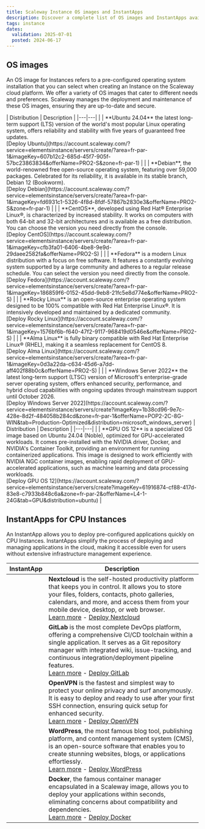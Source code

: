 ```yaml
---
title: Scaleway Instance OS images and InstantApps
description: Discover a complete list of OS images and InstantApps available for Scaleway Instances. Choose the perfect setup for your needs and optimize your virtual environment.
tags: instance
dates:
  validation: 2025-07-01
  posted: 2024-06-17
---
```



## OS images

An OS image for Instances refers to a pre-configured operating system installation that you can select when creating an Instance on the Scaleway cloud platform. We offer a variety of OS images that cater to different needs and preferences.
Scaleway manages the deployment and maintenance of these OS images, ensuring they are up-to-date and secure.

<Tabs>
<TabsTab label="CPU Instances">
  | Distribution  | Description  |
  |---|---|
  | <Lightbox image={ubuntu} alt="Ubuntu" size="small" />   | **Ubuntu 24.04** the latest long-term support (LTS) version of the world's most popular Linux operating system, offers reliability and stability with five years of guaranteed free updates.<br />[Deploy Ubuntu](https://account.scaleway.com/?service=elementsinstance/servers/create/?area=fr-par-1&imageKey=607b12c2-685d-45f7-905f-57bc23863834&offerName=PRO2-S&zone=fr-par-1) |
  | <Lightbox image={debian} alt="Debian" size="small" />  | **Debian**, the world-renowned free open-source operating system, featuring over 59,000 packages. Celebrated for its reliability, it is available in its stable branch, Debian 12 (Bookworm).<br />[Deploy Debian](https://account.scaleway.com/?service=elementsinstance/servers/create/?area=fr-par-1&imageKey=fd6931c1-5326-4f8d-8fdf-57867b2830e3&offerName=PRO2-S&zone=fr-par-1) |
  | <Lightbox image={centos} alt="CentOS" size="small" />  | **CentOS**, developed using Red Hat® Enterprise Linux®, is characterized by increased stability. It works on computers with both 64-bit and 32-bit architectures and is available as a free distribution. You can choose the version you need directly from the console.<br/>[Deploy CentOS](https://account.scaleway.com/?service=elementsinstance/servers/create/?area=fr-par-1&imageKey=cfb3fa01-6406-4be8-9e9d-29daee2582fa&offerName=PRO2-S) |
  | <Lightbox image={fedora} alt="Fedora" size="small" /> | **Fedora** is a modern Linux distribution with a focus on free software. It features a constantly evolving system supported by a large community and adheres to a regular release schedule. You can select the version you need directly from the console.<br/>[Deploy Fedora](https://account.scaleway.com/?service=elementsinstance/servers/create/?area=fr-par-1&imageKey=186859f6-0152-45dd-9eb8-21fc5e8d774e&offerName=PRO2-S) |
  | <Lightbox image={rockylinux} alt="Rocky Linux" size="small" /> | **Rocky Linux** is an open-source enterprise operating system designed to be 100% compatible with Red Hat Enterprise Linux®. It is intensively developed and maintained by a dedicated community.<br />[Deploy Rocky Linux](https://account.scaleway.com/?service=elementsinstance/servers/create/?area=fr-par-1&imageKey=1576bf6b-f640-47f2-9117-968419d0546e&offerName=PRO2-S) |
  | <Lightbox image={almalinux} alt="Alma Linux" size="small" />  | **Alma Linux** is fully binary compatible with Red Hat Enterprise Linux® (RHEL), making it a seamless replacement for CentOS 8.<br />[Deploy Alma Linux](https://account.scaleway.com/?service=elementsinstance/servers/create/?area=fr-par-1&imageKey=0d3a22da-c634-45d6-a7dd-aff402f88b0c&offerName=PRO2-S)  |
  | <Lightbox image={windows} alt="Windows Server" size="small" /> | **Windows Server 2022** the latest long-term support (LTSC) version of Microsoft's enterprise-grade server operating system, offers enhanced security, performance, and hybrid cloud capabilities with ongoing updates through mainstream support until October 2026.<br />[Deploy Windows Server 2022](https://account.scaleway.com/?service=elementsinstance/servers/create?imageKey=1b38cd96-9e7c-428e-8d2f-484058b284cd&zone=fr-par-1&offerName=POP2-2C-8G-WIN&tab=Production-Optimized&distribution=microsoft_windows_server)
</TabsTab>
<TabsTab label="GPU Instances">
  | Distribution  | Description  |
  |---|---|
  | <Lightbox image={gpuos} alt="GPU OS (Ubuntu)" size="small" />  | **GPU OS 12** is a specialized OS image based on Ubuntu 24.04 (Noble), optimized for GPU-accelerated workloads. It comes pre-installed with the NVIDIA driver, Docker, and NVIDIA's Container Toolkit, providing an environment for running containerized applications. This image is designed to work efficiently with NVIDIA NGC container images, enabling rapid deployment of GPU-accelerated applications, such as machine learning and data processing workloads.<br />[Deploy GPU OS 12](https://account.scaleway.com/?service=elementsinstance/servers/create?imageKey=61916874-cf88-417d-83e8-c7933b848c6a&zone=fr-par-2&offerName=L4-1-24G&tab=GPU&distribution=ubuntu)  |
</TabsTab>
</Tabs>

## InstantApps for CPU Instances

An InstantApp allows you to deploy pre-configured applications quickly on CPU Instances.
InstantApps simplify the process of deploying and managing applications in the cloud, making it accessible even for users without extensive infrastructure management experience.

| InstantApp  | Description  |
|---|---|
| <Lightbox image={nextcloud} alt="Nextcloud" size="small" />   | **Nextcloud** is the self-hosted productivity platform that keeps you in control. It allows you to store your files, folders, contacts, photo galleries, calendars, and more, and access them from your mobile device, desktop, or web browser.<br />[Learn more](/tutorials/nextcloud-instantapp/) - [Deploy Nextcloud](https://account.scaleway.com/?service=elementsinstance/servers/create/?area=fr-par-1&imageKey=7d4a7cb1-1fd5-4a64-920b-c79f47367254&offerName=PRO2-S&zone=fr-par-1) |
| <Lightbox image={gitlab} alt="GitLab" size="small" />  | **GitLab** is the most complete DevOps platform, offering a comprehensive CI/CD toolchain within a single application. It serves as a Git repository manager with integrated wiki, issue-tracking, and continuous integration/deployment pipeline features.<br />[Learn more](/tutorials/gitlab-instant-app/) - [Deploy GitLab](https://account.scaleway.com/?service=elementsinstance/servers/create/?area=fr-par-1&imageKey=233074b9-e2ba-4e78-818e-dd4930ce6bee&offerName=PRO2-S)  |
| <Lightbox image={openvpn} alt="OpenVPN" size="small" />  | **OpenVPN** is the fastest and simplest way to protect your online privacy and surf anonymously. It is easy to deploy and ready to use after your first SSH connection, ensuring quick setup for enhanced security.<br />[Learn more](/tutorials/openvpn-instant-app/) - [Deploy OpenVPN](https://account.scaleway.com/?service=elementsinstance/servers/create/?area=fr-par-1&imageKey=b6f4edc8-21e6-4aa2-8f52-1030cf6d4dd8&offerName=PRO2-S) |
| <Lightbox image={wordpress} alt="WordPress" size="small" />  | **WordPress**, the most famous blog tool, publishing platform, and content management system (CMS), is an open-source software that enables you to create stunning websites, blogs, or applications effortlessly.<br />[Learn more](/tutorials/wordpress-instantapp/) - [Deploy WordPress](https://account.scaleway.com/?service=elementsinstance/servers/create/?area=fr-par-1&imageKey=215a50f9-0ba8-4e9c-a4e7-10caf50e3586&offerName=PRO2-S) |
| <Lightbox image={docker} alt="Docker" size="small" />  | **Docker**, the famous container manager encapsulated in a Scaleway image, allows you to deploy your applications within seconds, eliminating concerns about compatibility and dependencies.<br/>[Learn more](/tutorials/docker-instantapp/) - [Deploy Docker](https://account.scaleway.com/?service=elementsinstance/servers/create/?area=fr-par-1&imageKey=c1b530d8-0ca0-45c4-80db-ba06608287b2&offerName=PRO2-S) |
